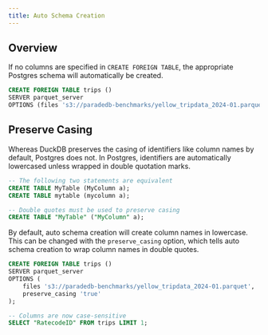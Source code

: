 ```yaml
---
title: Auto Schema Creation
---
```


## Overview

If no columns are specified in `CREATE FOREIGN TABLE`, the appropriate Postgres schema will
automatically be created.

```sql
CREATE FOREIGN TABLE trips ()
SERVER parquet_server
OPTIONS (files 's3://paradedb-benchmarks/yellow_tripdata_2024-01.parquet');
```

## Preserve Casing

Whereas DuckDB preserves the casing of identifiers like column names by default, Postgres does not.
In Postgres, identifiers are automatically lowercased unless wrapped in double quotation marks.

```sql Postgres
-- The following two statements are equivalent
CREATE TABLE MyTable (MyColumn a);
CREATE TABLE mytable (mycolumn a);

-- Double quotes must be used to preserve casing
CREATE TABLE "MyTable" ("MyColumn" a);
```

By default, auto schema creation will create column names in lowercase. This can be
changed with the `preserve_casing` option, which tells auto schema creation to wrap column names in double
quotes.

```sql
CREATE FOREIGN TABLE trips ()
SERVER parquet_server
OPTIONS (
    files 's3://paradedb-benchmarks/yellow_tripdata_2024-01.parquet',
    preserve_casing 'true'
);

-- Columns are now case-sensitive
SELECT "RatecodeID" FROM trips LIMIT 1;
```
